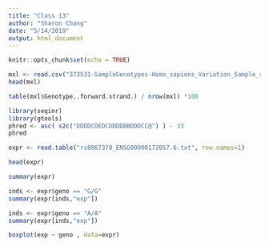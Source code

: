 ---
title: "Class 13"
author: "Sharon Chang"
date: "5/14/2019"
output: html_document
---

```{r setup, include=FALSE}
knitr::opts_chunk$set(echo = TRUE)
```

```{r}
mxl <- read.csv("373531-SampleGenotypes-Homo_sapiens_Variation_Sample_rs8067378.csv")
head(mxl)
```

```{r}
table(mxl$Genotype..forward.strand.) / nrow(mxl) *100
```

```{r}
library(seqinr)
library(gtools)
phred <- asc( s2c("DDDDCDEDCDDDDBBDDDCC@") ) - 33
phred
```

```{r}
expr <- read.table("rs8067378_ENSG00000172057.6.txt", row.names=1)

head(expr)
```


```{r}
summary(expr)
```

```{r}
inds <- expr$geno == "G/G"
summary(expr[inds,"exp"])
```

```{r}
inds <- expr$geno == "A/A"
summary(expr[inds,"exp"])
```

```{r}
boxplot(exp ~ geno , data=expr)
```

